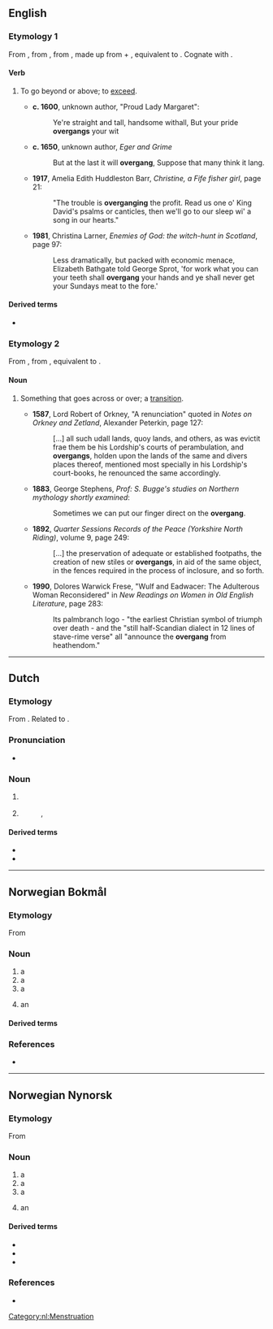 {{also|övergång}}
==English==

===Etymology 1===
{{PIE root|en|ǵʰengʰ}}
From {{inh|en|enm|overgangen}}, from {{inh|en|ang|ofergangan}}, from {{inh|en|gem-pro|*uberganganą}}, made up from {{m|gem-pro|*uber||over}} + {{m|gem-pro|*ganganą||to walk, step}}, equivalent to {{prefix|over|gang|t2=to walk, step|lang=en}}. Cognate with {{cog|sco|owergang||to overwhelm, master, dominate}}.

====Verb====
{{en-verb}}

# {{lb|en|transitive|dialectal|or|obsolete}} To go beyond or above; to [[exceed]].
#* '''c. 1600''', unknown author, "Proud Lady Margaret":
#*: Ye're straight and tall, handsome withall, But your pride '''overgangs''' your wit
#* '''c. 1650''', unknown author, ''Eger and Grime''
#*: But at the last it will '''overgang''', Suppose that many think it lang.
#* '''1917''', Amelia Edith Huddleston Barr, ''Christine, a Fife fisher girl'', page 21:
#*: "The trouble is '''overganging''' the profit. Read us one o' King David's psalms or canticles, then we'll go to our sleep wi' a song in our hearts."
#* '''1981''', Christina Larner, ''Enemies of God: the witch-hunt in Scotland'', page 97:
#*: Less dramatically, but packed with economic menace, Elizabeth Bathgate told George Sprot, 'for work what you can your teeth shall '''overgang''' your hands and ye shall never get your Sundays meat to the fore.'

====Derived terms====
* {{l|en|overganger}}

===Etymology 2===
{{PIE root|en|ǵʰengʰ}}
From {{etyl|enm|en}} {{m|enm||*overgang}}, from {{etyl|ang|en}} {{m|ang|ofergang||a going across}}, equivalent to {{prefix|over|gang|lang=en}}.

====Noun====
{{en-noun}}

# {{lb|en|dialectal|or|obsolete}} Something that goes across or over; a [[transition]].
#* '''1587''', Lord Robert of Orkney, "A renunciation" quoted in ''Notes on Orkney and Zetland'', Alexander Peterkin, page 127:
#*: [...] all such udall lands, quoy lands, and others, as was evictit frae them be his Lordship's courts of perambulation, and '''overgangs''', holden upon the lands of the same and divers places thereof, mentioned most specially in his Lordship's court-books, he renounced the same accordingly.
#* '''1883''', George Stephens, ''Prof: S. Bugge's studies on Northern mythology shortly examined'':
#*: Sometimes we can put our finger direct on the '''overgang'''.
#* '''1892''', ''Quarter Sessions Records of the Peace (Yorkshire North Riding)'', volume 9, page 249:
#*: [...] the preservation of adequate or established footpaths, the creation of new stiles or '''overgangs''', in aid of the same object, in the fences required in the process of inclosure, and so forth.
#* '''1990''', Dolores Warwick Frese, "Wulf and Eadwacer: The Adulterous Woman Reconsidered" in ''New Readings on Women in Old English Literature'', page 283:
#*: Its palmbranch logo - "the earliest Christian symbol of triumph over death - and the "still half-Scandian dialect in 12 lines of stave-rime verse" all "announce the '''overgang''' from heathendom."

----

==Dutch==

===Etymology===
{{PIE root|nl|ǵʰengʰ}}
From {{compound|nl|over|gang}}. Related to {{m|nl|overgaan}}.

===Pronunciation===
* {{audio|Nl-overgang.ogg|Audio|lang=nl}}

===Noun===
{{nl-noun|m|-en|overgangetje}}

# {{l|en|transition}}
#: {{syn|nl|transitie}}
# {{l|en|menopause}}
#: {{syn|nl|menopauze}}, {{l|nl|climacterium}}

====Derived terms====
* {{l|nl|overgankelijk}}
* {{l|nl|spoorwegovergang}}

[[Category:nl:Menstruation]]

----

==Norwegian Bokmål==

===Etymology===
{{PIE root|nb|ǵʰengʰ}}
From {{prefix|over|gang|lang=nb}}

===Noun===
{{nb-noun-m1}}

# a {{l|en|crossing}}
# a {{l|en|transition}}
# a {{l|nb|transfer}}
# {{q|transport}} an {{l|en|interchange}}

====Derived terms====
{{der3-u|lang=nb
|fjellovergang
|fotgjengerovergang
|overgangsfase
|overgangsvindu
|planovergang
}}

===References===
* {{R:The Bokmål Dictionary}}

----

==Norwegian Nynorsk==

===Etymology===
{{PIE root|nn|ǵʰengʰ}}
From {{prefix|over|gang|lang=nn}}

===Noun===
{{nn-noun-m1}}

# a {{l|en|crossing}}
# a {{l|en|transition}}
# a {{l|nb|transfer}}
# {{q|transport}} an {{l|en|interchange}}

====Derived terms====
* {{l|nn|fjellovergang}}
* {{l|nn|overgangsfase}}
* {{l|nn|planovergang}}

===References===
* {{R:The Nynorsk Dictionary}}